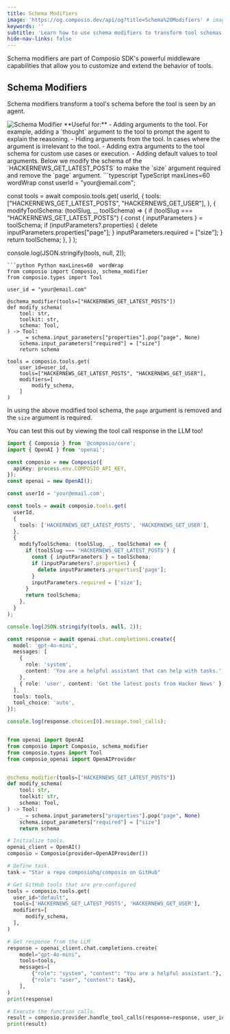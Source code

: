 ```yaml
---
title: Schema Modifiers
image: 'https://og.composio.dev/api/og?title=Schema%20Modifiers' # image for socials
keywords: ''
subtitle: 'Learn how to use schema modifiers to transform tool schemas before they are seen by agents.'
hide-nav-links: false
---
```


Schema modifiers are part of Composio SDK's powerful middleware capabilities that allow you to customize and extend the behavior of tools.

## Schema Modifiers

Schema modifiers transform a tool's schema before the tool is seen by an agent.

<Frame>
  <img src="../assets/images/schema-modifier.png" alt="Schema Modifier" />
</Frame>
**Useful for:** - Adding arguments to the tool. For example, adding a `thought` argument to the tool
to prompt the agent to explain the reasoning. - Hiding arguments from the tool. In cases where the
argument is irrelevant to the tool. - Adding extra arguments to the tool schema for custom use cases
or execution. - Adding default values to tool arguments.

<Note>
  Below we modify the schema of the `HACKERNEWS_GET_LATEST_POSTS` to make the `size` argument
  required and remove the `page` argument.
</Note>

<CodeGroup>
```typescript TypeScript maxLines=60 wordWrap
const userId = "your@email.com";

const tools = await composio.tools.get(
  userId,
  {
    tools: ["HACKERNEWS_GET_LATEST_POSTS", "HACKERNEWS_GET_USER"],
  },
  {
    modifyToolSchema: (toolSlug, _, toolSchema) => {
      if (toolSlug === "HACKERNEWS_GET_LATEST_POSTS") {
        const { inputParameters } = toolSchema;
        if (inputParameters?.properties) {
          delete inputParameters.properties["page"];
        }
        inputParameters.required = ["size"];
      }
      return toolSchema;
    },
  }
);

console.log(JSON.stringify(tools, null, 2));

```
```python Python maxLines=60  wordWrap
from composio import Composio, schema_modifier
from composio.types import Tool

user_id = "your@email.com"

@schema_modifier(tools=["HACKERNEWS_GET_LATEST_POSTS"])
def modify_schema(
    tool: str,
    toolkit: str,
    schema: Tool,
) -> Tool:
    _ = schema.input_parameters["properties"].pop("page", None)
    schema.input_parameters["required"] = ["size"]
    return schema

tools = composio.tools.get(
    user_id=user_id,
    tools=["HACKERNEWS_GET_LATEST_POSTS", "HACKERNEWS_GET_USER"],
    modifiers=[
        modify_schema,
    ]
)
```

</CodeGroup>

In using the above modified tool schema, the `page` argument is removed and the `size` argument is required.

You can test this out by viewing the tool call response in the LLM too!

<Accordion title="Schema modified tool call">
<CodeGroup>

```typescript TypeScript maxLines=60 wordWrap
import { Composio } from '@composio/core';
import { OpenAI } from 'openai';

const composio = new Composio({
  apiKey: process.env.COMPOSIO_API_KEY,
});
const openai = new OpenAI();

const userId = 'your@email.com';

const tools = await composio.tools.get(
  userId,
  {
    tools: ['HACKERNEWS_GET_LATEST_POSTS', 'HACKERNEWS_GET_USER'],
  },
  {
    modifyToolSchema: (toolSlug, _, toolSchema) => {
      if (toolSlug === 'HACKERNEWS_GET_LATEST_POSTS') {
        const { inputParameters } = toolSchema;
        if (inputParameters?.properties) {
          delete inputParameters.properties['page'];
        }
        inputParameters.required = ['size'];
      }
      return toolSchema;
    },
  }
);

console.log(JSON.stringify(tools, null, 2));

const response = await openai.chat.completions.create({
  model: 'gpt-4o-mini',
  messages: [
    {
      role: 'system',
      content: 'You are a helpful assistant that can help with tasks.',
    },
    { role: 'user', content: 'Get the latest posts from Hacker News' },
  ],
  tools: tools,
  tool_choice: 'auto',
});

console.log(response.choices[0].message.tool_calls);
```

```python Python maxLines=60 wordWrap

from openai import OpenAI
from composio import Composio, schema_modifier
from composio.types import Tool
from composio_openai import OpenAIProvider


@schema_modifier(tools=["HACKERNEWS_GET_LATEST_POSTS"])
def modify_schema(
    tool: str,
    toolkit: str,
    schema: Tool,
) -> Tool:
    _ = schema.input_parameters["properties"].pop("page", None)
    schema.input_parameters["required"] = ["size"]
    return schema

# Initialize tools.
openai_client = OpenAI()
composio = Composio(provider=OpenAIProvider())

# Define task.
task = "Star a repo composiohq/composio on GitHub"

# Get GitHub tools that are pre-configured
tools = composio.tools.get(
  user_id="default",
  tools=['HACKERNEWS_GET_LATEST_POSTS', 'HACKERNEWS_GET_USER'],
  modifiers=[
      modify_schema,
  ],
)

# Get response from the LLM
response = openai_client.chat.completions.create(
    model="gpt-4o-mini",
    tools=tools,
    messages=[
        {"role": "system", "content": "You are a helpful assistant."},
        {"role": "user", "content": task},
    ],
)
print(response)

# Execute the function calls.
result = composio.provider.handle_tool_calls(response=response, user_id="default")
print(result)
```

</CodeGroup>
</Accordion>
